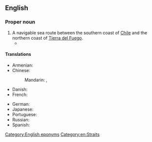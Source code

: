 ==English==
{{wikipedia}}

===Proper noun===
{{en-proper noun|head=[[strait|Strait]] [[of]] [[Magellan]]}}

# A navigable sea route between the southern coast of [[Chile]] and the northern coast of [[Tierra del Fuego]].
#* {{quote-book
|en
|year=1669
|last=Nievhoff
|first=John
|authorlink=Johan Nieuhof
|translator={{w|John Ogilby}}
|title={{w|An embassy from the East-India Company|An Embassy from the Eaſt-India Company of the United Provinces, to the Grand Tartar Cham Emperour of China}}
|url=https://archive.org/details/McGillLibrary-126081-3026/
|publisher=John Macock
|location=[[London]]
|OCLC=561227535
|pages=3-4
|pageurl=https://archive.org/details/McGillLibrary-126081-3026/page/n14/
|text=Under our new World may alſo be compriſed thoſe vaſt Southern Coaſts and '''Streights of''' '''''Magelan''''', firſt lighted on by ''Ferdinandus Magelanus'' in the year 1520, in his Circumnavigation of the Univerſe ; which forty five years after Sir ''Francis Drake'', and next Sir ''Thomas Bendiſh, Engliſhmen, made a furhter inſpection into ; and in the Year 1600 ''Oliver van Noord'' a ''Hollander'' paſt, but of later years a ''Spaniard'', ''Fedinand de Quier'', out-ſhot them all by a more ample Diſcovery then all the former.
|brackets=on}}

====Translations====
{{trans-top|Strait of Magellan}}
* Armenian: {{t|hy|Մագելանի նեղուց}}
* Chinese:
*: Mandarin: {{t+|cmn|麥哲倫海峽|sc=Hani}}, {{t+|cmn|麦哲伦海峡|tr=Màizhélún hǎixiá|sc=Hani}}
* Danish: {{t|da|Magellanstrædet}}
* French: {{t+|fr|détroit de Magellan|m}}
{{trans-mid}}
* German: {{t+|de|Magellanstraße|f}}
* Japanese: {{t|ja|マゼラン海峡|tr=Mazeran kaikyō|sc=Jpan}}
* Portuguese: {{t|pt|Estreito de Magalhães|m}}
* Russian: {{t|ru|Магелла́нов проли́в|m}}
* Spanish: {{t|es|estrecho de Magallanes|m}}
{{trans-bottom}}

[[Category:English eponyms]]
[[Category:en:Straits]]